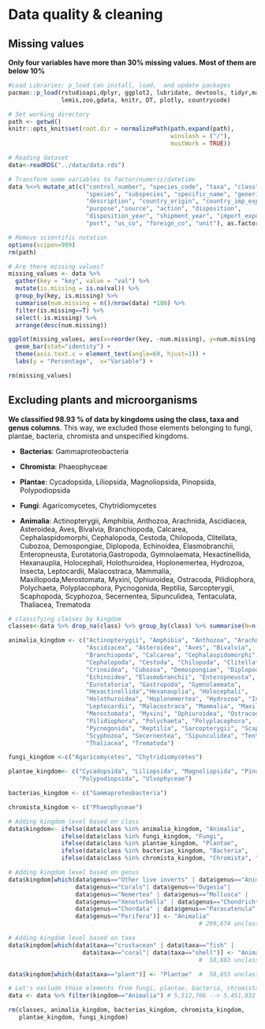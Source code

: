 # Data quality & cleaning

## Missing values

**Only four variables have more than 30% missing values. Most of them are below 10%**

```r
#Load Libraries: p_load can install, load,  and update packages
pacman::p_load(rstudioapi,dplyr, ggplot2, lubridate, devtools, tidyr,magrittr, 
               lemis,zoo,gdata, knitr, DT, plotly, countrycode)

# Set working directory 
path <- getwd()
knitr::opts_knit$set(root.dir = normalizePath(path.expand(path), 
                                              winslash = ("/"), 
                                              mustWork = TRUE))

# Reading dataset 
data<-readRDS("../data/data.rds")

# Transform some variables to factor/numeric/datetime
data %<>% mutate_at(c("control_number", "species_code", "taxa", "class", "genus",
                      "species", "subspecies", "specific_name", "generic_name",
                      "description", "country_origin", "country_imp_exp", 
                      "purpose","source", "action", "disposition", 
                      "disposition_year", "shipment_year", "import_export",
                      "port", "us_co", "foreign_co", "unit"), as.factor)

# Remove scientific notation
options(scipen=999)
rm(path)

```

```r
# Are there missing values?
missing_values <- data %>%
  gather(key = "key", value = "val") %>%
  mutate(is.missing = is.na(val)) %>%
  group_by(key, is.missing) %>%
  summarise(num.missing = n()/nrow(data) *100) %>%
  filter(is.missing==T) %>%
  select(-is.missing) %>%
  arrange(desc(num.missing)) 

ggplot(missing_values, aes(x=reorder(key, -num.missing), y=num.missing, fill=key)) +
  geom_bar(stat="identity") + 
  theme(axis.text.x = element_text(angle=60, hjust=1)) +
  labs(y = "Percentage",  x="Variable") +

rm(missing_values)
```

## Excluding plants and microorganisms

**We classified 98.93 % of data by kingdoms using the class, taxa and genus columns**. This way,  we excluded those elements belonging to fungi, plantae, bacteria, chromista and unspecified kingdoms. 

* **Bacterias**: Gammaproteobacteria

* **Chromista**: Phaeophyceae

* **Plantae**: Cycadopsida, Liliopsida, Magnoliopsida, Pinopsida, Polypodiopsida

* **Fungi**: Agaricomycetes, Chytridiomycetes	

* **Animalia**: Actinopterygii, Amphibia, Anthozoa, Arachnida, Ascidiacea, 
Asteroidea, Aves, Bivalvia, Branchiopoda, Calcarea, Cephalaspidomorphi,
Cephalopoda, Cestoda, Chilopoda, Clitellata, Cubozoa, Demospongiae, Diplopoda,
Echinoidea, Elasmobranchii, Enteropneusta, Eurotatoria,Gastropoda, Gymnolaemata,
Hexactinellida, Hexanauplia, Holocephali, Holothuroidea, Hoplonemertea, Hydrozoa,
Insecta, Leptocardii, Malacostraca, Mammalia, Maxillopoda,Merostomata, Myxini,
Ophiuroidea, Ostracoda, Pilidiophora, Polychaeta, Polyplacophora, Pycnogonida,
Reptilia, Sarcopterygii, Scaphopoda, Scyphozoa, Secernentea, Sipunculidea,
Tentaculata, Thaliacea, Trematoda

```r
# classifying classes by kingdom 
classes<-data %>% drop_na(class) %>% group_by(class) %>% summarise(N=n())

animalia_kingdom <- c("Actinopterygii", "Amphibia", "Anthozoa", "Arachnida",
                      "Ascidiacea", "Asteroidea", "Aves", "Bivalvia",
                      "Branchiopoda", "Calcarea", "Cephalaspidomorphi",
                      "Cephalopoda", "Cestoda", "Chilopoda", "Clitellata",
                      "Crinoidea", "Cubozoa", "Demospongiae", "Diplopoda",
                      "Echinoidea", "Elasmobranchii", "Enteropneusta",
                      "Eurotatoria", "Gastropoda", "Gymnolaemata",
                      "Hexactinellida","Hexanauplia", "Holocephali",
                      "Holothuroidea", "Hoplonemertea", "Hydrozoa", "Insecta",
                      "Leptocardii", "Malacostraca", "Mammalia", "Maxillopoda",
                      "Merostomata", "Myxini", "Ophiuroidea", "Ostracoda",
                      "Pilidiophora", "Polychaeta", "Polyplacophora",
                      "Pycnogonida", "Reptilia", "Sarcopterygii", "Scaphopoda",
                      "Scyphozoa", "Secernentea", "Sipunculidea", "Tentaculata",
                      "Thaliacea", "Trematoda")

fungi_kingdom <-c("Agaricomycetes", "Chytridiomycetes")

plantae_kingdom<- c("Cycadopsida", "Liliopsida", "Magnoliopsida", "Pinopsida", 
                    "Polypodiopsida", "Ulvophyceae")

bacterias_kingdom <- c("Gammaproteobacteria")

chromista_kingdom <- c("Phaeophyceae")
```

```r
# Adding kingdom level based on class
data$kingdom<- ifelse(data$class %in% animalia_kingdom, "Animalia",
               ifelse(data$class %in% fungi_kingdom, "Fungi",        
               ifelse(data$class %in% plantae_kingdom, "Plantae", 
               ifelse(data$class %in% bacterias_kingdom, "Bacteria",                 
               ifelse(data$class %in% chromista_kingdom, "Chromista", "Other"                              )))))              # 403,596 unclassified

# Adding kingdom level based on genus
data$kingdom[which(data$genus=="Other live inverts" | data$genus=="Animals" |
                   data$genus=="Corals"| data$genus=="Dugesia"|  
                   data$genus=="Nemertea" | data$genus=="Mollusca" |
                   data$genus=="Xenoturbella" | data$genus=="Chondrichthyes" |
                   data$genus=="Chordata" | data$genus=="Paracatenula" |
                   data$genus=="Porifera")] <- "Animalia"
                                                      # 299,674 unclassified

# Adding kingdom level based on taxa
data$kingdom[which(data$taxa=="crustacean" | data$taxa=="fish" | 
                     data$taxa=="coral"| data$taxa=="shell")] <- "Animalia" 
                                                      #  58,883 unclassified

data$kingdom[which(data$taxa=="plant")] <- "Plantae"  #  58,855 unclassified

# Let's exclude those elements from fungi, plantae, bacteria, chromista and unspecified kingdoms. 
data <- data %>% filter(kingdom=="Animalia") # 5,512,706 --> 5,451,832 rows

rm(classes, animalia_kingdom, bacterias_kingdom, chromista_kingdom,
   plantae_kingdom, fungi_kingdom)

```


